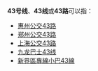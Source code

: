 {{线路名消歧义}}
'''43号线'''、'''43线'''或'''43路'''可以指：

* [[惠州公交43路|惠州公交43路]]
* [[郑州公交43路|郑州公交43路]]
* [[上海公交43路|上海公交43路]]
* [[九龙巴士43线|九龙巴士43线]]
* [[新界區專線小巴43線|新界區專線小巴43線]]

{{disambig|cat=四字路线名消歧义}}